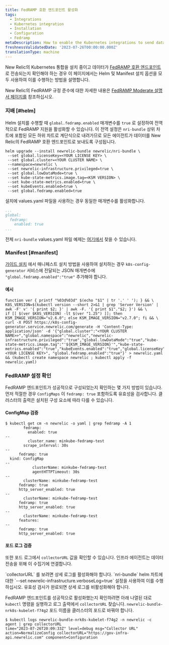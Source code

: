 ```yaml
---
title: FedRAMP 호환 엔드포인트 활성화
tags:
  - Integrations
  - Kubernetes integration
  - Installation
  - Configuration
  - Fedramp
metaDescription: How to enable the Kubernetes integrations to send data to the New Relic FedRamp-compliant endpoints.
freshnessValidatedDate: '2023-07-26T00:00:00.000Z'
translationType: machine
---
```


New Relic의 Kubernetes 통합을 설치 중이고 데이터가 [FedRAMP 호환 엔드포인트](/docs/security/security-privacy/compliance/fedramp-compliant-endpoints/) 로 전송되는지 확인해야 하는 경우 이 페이지에서는 Helm 및 Manifest 설치 옵션을 모두 사용하여 이를 수행하는 방법을 설명합니다.

New Relic의 FedRAMP 규정 준수에 대한 자세한 내용은 [FedRAMP Moderate 설명서 페이지를](/docs/security/security-privacy/compliance/certificates-standards-regulations/fedramp-moderate/) 참조하십시오.

### 지배 [#helm]

Helm 설치를 수행할 때 `global.fedramp.enabled` 매개변수를 `true` 로 설정하여 전역적으로 FedRAMP 지원을 활성화할 수 있습니다. 이 전역 설정은 `nri-bundle` 상위 차트에 포함된 모든 하위 차트로 계단식으로 내려가므로 모든 에이전트가 데이터를 New Relic의 FedRAMP 호환 엔드포인트로 보내도록 구성됩니다.

```shell
helm upgrade --install newrelic-bundle newrelic/nri-bundle \
 --set global.licenseKey=<YOUR LICENSE KEY> \
 --set global.cluster=<YOUR CLUSTER NAME> \
 --namespace=newrelic \
 --set newrelic-infrastructure.privileged=true \
 --set global.lowDataMode=true \
 --set kube-state-metrics.image.tag=<KSM VERSION> \
 --set kube-state-metrics.enabled=true \
 --set kubeEvents.enabled=true \
 --set global.fedramp.enabled=true
```

설치에 values.yaml 파일을 사용하는 경우 동일한 매개변수를 활성화합니다.

```yaml
...
global:
  fedramp:
    enabled: true
...
```

전체 `nri-bundle` values.yaml 파일 예제는 [여기에서](https://github.com/newrelic/helm-charts/blob/master/charts/nri-bundle/values.yaml) 찾을 수 있습니다.

### Manifest [#manifest]

[가이드 설치](https://one.newrelic.com/nr1-core?account=2498654&state=d1aae74b-0ad6-b0f3-093d-cc89ecf89234) 에서 매니페스트 설치 방법을 사용하여 설치하는 경우 `k8s-config-generator` 서비스에 전달되는 JSON 매개변수에 `"global.fedramp.enabled":"true"` 추가해야 합니다.

#### 예시

```shell
function ver { printf "%03d%03d" $(echo "$1" | tr '.' ' '); } && \
K8S_VERSION=$(kubectl version --short 2>&1 | grep 'Server Version' | awk -F' v' '{ print $2; }' | awk -F. '{ print $1"."$2; }') && \
if [[ $(ver $K8S_VERSION) -lt $(ver "1.25") ]]; then KSM_IMAGE_VERSION="v2.6.0"; else KSM_IMAGE_VERSION="v2.7.0"; fi && \
curl -X POST https://k8s-config-generator.service.newrelic.com/generate -H 'Content-Type: application/json' -d '{"global.cluster":"<YOUR CLUSTER NAME>>","global.namespace":"newrelic","newrelic-infrastructure.privileged":"true","global.lowDataMode":"true","kube-state-metrics.image.tag":"'${KSM_IMAGE_VERSION}'","kube-state-metrics.enabled":"true","kubeEvents.enabled":"true","global.licenseKey":"<YOUR LICENSE KEY>", "global.fedramp.enabled":"true"}' > newrelic.yaml && (kubectl create namespace newrelic ; kubectl apply -f newrelic.yaml)
```

### FedRAMP 설정 확인

FedRAMP 엔드포인트가 성공적으로 구성되었는지 확인하는 몇 가지 방법이 있습니다. 먼저 적절한 경우 `ConfigMaps` 이 `fedramp: true` 포함하도록 유효성을 검사합니다. 클러스터의 출력은 설치된 구성 요소에 따라 다를 수 있습니다.

#### ConfigMap 검증

```
$ kubectl get cm -n newrelic -o yaml | grep fedramp -A 1
        fedramp:
          enabled: true
--
          cluster_name: minkube-fedramp-test
        scrape_interval: 30s
--
      fedramp: true
  kind: ConfigMap
--
            clusterName: minkube-fedramp-test
            agentHTTPTimeout: 30s
--
        clusterName: minkube-fedramp-test
      fedramp: true
      http_server_enabled: true
--
        clusterName: minkube-fedramp-test
      fedramp: true
      http_server_enabled: true
--
        clusterName: minkube-fedramp-test
      features:
--
      fedramp: true
      http_server_enabled: true
```

#### 포드 로그 검증

또한 포드 로그에서 `collectorURL` 값을 확인할 수 있습니다. 인프라 에이전트는 데이터 전송을 위해 이 수집기에 연결합니다.

<Callout title="상세 로그 필요">
  `collectorURL` 를 보려면 상세 로그를 활성화해야 합니다. `nri-bundle` helm 차트에 대한 `--set newrelic-infrastructure.verboseLog=true` 설정을 사용하여 이를 수행하십시오. 유효성 검사가 완료되면 상세 로그를 비활성화해야 합니다.
</Callout>

FedRAMP 엔드포인트를 성공적으로 활성화했는지 확인하려면 아래 나열된 대로 `kubectl` 명령을 실행하고 로그 출력에서 `collectorURL` 찾습니다. `newrelic-bundle-nrk8s-kubelet-f74g2` 포드 이름을 클러스터의 포드로 바꿔야 합니다.

```
$ kubectl logs newrelic-bundle-nrk8s-kubelet-f74g2 -n newrelic -c agent | grep collectorURL
time="2023-07-26T20:09:33Z" level=debug msg="Collector URL" action=NormalizeConfig collectorURL="https://gov-infra-api.newrelic.com" component=Configuration
```
